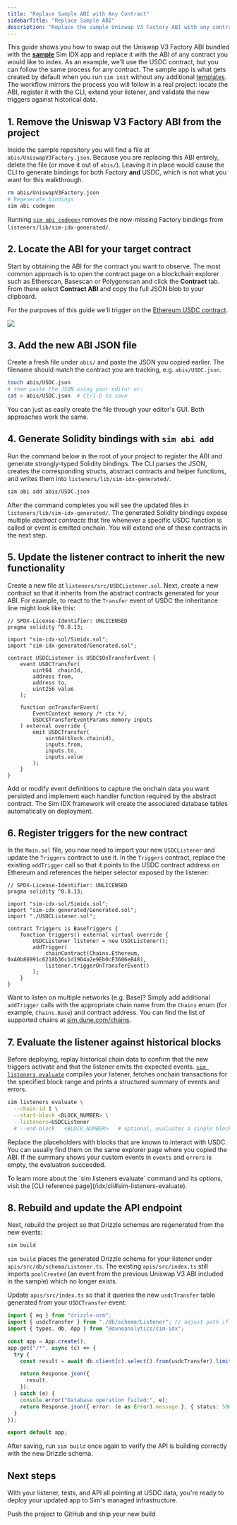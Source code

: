 ```yaml
---
title: "Replace Sample ABI with Any Contract"
sidebarTitle: "Replace Sample ABI"
description: "Replace the sample Uniswap V3 Factory ABI with any contract's ABI in your Sim IDX app."
---
```


This guide shows you how to swap out the Uniswap V3 Factory ABI bundled with the [**sample**](https://github.com/duneanalytics/sim-idx-example-sample-app) Sim IDX app and replace it with the ABI of any contract you would like to index. As an example, we'll use the USDC contract, but you can follow the same process for any contract. The sample app is what gets created by default when you run `sim init` without any additional [templates](/idx/resources/templates). The workflow mirrors the process you will follow in a real project: locate the ABI, register it with the CLI, extend your listener, and validate the new triggers against historical data.

## 1. Remove the Uniswap V3 Factory ABI from the project

Inside the sample repository you will find a file at `abis/UniswapV3Factory.json`. Because you are replacing this ABI entirely, delete the file (or move it out of `abis/`). Leaving it in place would cause the CLI to generate bindings for both Factory **and** USDC, which is not what you want for this walkthrough.

```bash
rm abis/UniswapV3Factory.json
# Regenerate bindings
sim abi codegen
```

Running [`sim abi codegen`](/idx/cli#sim-abi-codegen) removes the now-missing Factory bindings from `listeners/lib/sim-idx-generated/`.

## 2. Locate the ABI for your target contract

Start by obtaining the ABI for the contract you want to observe. The most common approach is to open the contract page on a blockchain explorer such as Etherscan, Basescan or Polygonscan and click the **Contract** tab. From there select **Contract ABI** and copy the full JSON blob to your clipboard.

For the purposes of this guide we'll trigger on the [Ethereum USDC contract](https://etherscan.io/token/0xa0b86991c6218b36c1d19d4a2e9eb0ce3606eb48#code).

<Frame>
  <img src="/images/idx/guides/swap-abi/usdc-contract-abi.png" />
</Frame>

## 3. Add the new ABI JSON file

Create a fresh file under `abis/` and paste the JSON you copied earlier. The filename should match the contract you are tracking, e.g. `abis/USDC.json`.

```bash
touch abis/USDC.json
# then paste the JSON using your editor or:
cat > abis/USDC.json  # Ctrl-D to save
```

You can just as easily create the file through your editor's GUI. Both approaches work the same.

## 4. Generate Solidity bindings with `sim abi add`

Run the command below in the root of your project to register the ABI and generate strongly-typed Solidity bindings. The CLI parses the JSON, creates the corresponding structs, abstract contracts and helper functions, and writes them into `listeners/lib/sim-idx-generated/`.

```bash
sim abi add abis/USDC.json
```

After the command completes you will see the updated files in `listeners/lib/sim-idx-generated/`. The generated Solidity bindings expose multiple *abstract contracts* that fire whenever a specific USDC function is called or event is emitted onchain. You will extend one of these contracts in the next step.

## 5. Update the listener contract to inherit the new functionality

Create a new file at `listeners/src/USDCListener.sol`.
Next, create a new contract so that it inherits from the abstract contracts generated for your ABI. For example, to react to the `Transfer` event of USDC the inheritance line might look like this:

```solidity USDCListener.sol
// SPDX-License-Identifier: UNLICENSED
pragma solidity ^0.8.13;

import "sim-idx-sol/Simidx.sol";
import "sim-idx-generated/Generated.sol";

contract USDCListener is USDC$OnTransferEvent {
    event USDCTransfer(
        uint64  chainId,
        address from,
        address to,
        uint256 value
    );

    function onTransferEvent(
        EventContext memory /* ctx */,
        USDC$TransferEventParams memory inputs
    ) external override {
        emit USDCTransfer(
            uint64(block.chainid),
            inputs.from,
            inputs.to,
            inputs.value
        );
    }
}
```

Add or modify event definitions to capture the onchain data you want persisted and implement each handler function required by the abstract contract. The Sim IDX framework will create the associated database tables automatically on deployment.

## 6. Register triggers for the new contract

In the `Main.sol` file, you now need to import your new `USDCListener` and update the `Triggers` contract to use it.
In the `Triggers` contract, replace the existing `addTrigger` call so that it points to the USDC contract address on Ethereum and references the helper selector exposed by the listener:

```solidity Main.sol
// SPDX-License-Identifier: UNLICENSED
pragma solidity ^0.8.13;

import "sim-idx-sol/Simidx.sol";
import "sim-idx-generated/Generated.sol";
import "./USDCListener.sol";

contract Triggers is BaseTriggers {
    function triggers() external virtual override {
        USDCListener listener = new USDCListener();
        addTrigger(
            chainContract(Chains.Ethereum, 0xA0b86991c6218b36c1d19D4a2e9Eb0cE3606eB48),
            listener.triggerOnTransferEvent()
        );
    }
}
```

Want to listen on multiple networks (e.g. Base)? Simply add additional `addTrigger` calls with the appropriate chain name from the `Chains` enum (for example, `Chains.Base`) and contract address. You can find the list of supported chains at [sim.dune.com/chains](https://sim.dune.com/chains).

## 7. Evaluate the listener against historical blocks

Before deploying, replay historical chain data to confirm that the new triggers activate and that the listener emits the expected events. [`sim listeners evaluate`](/idx/cli#sim-listeners-evaluate) compiles your listener, fetches onchain transactions for the specified block range and prints a structured summary of events and errors.

```bash
sim listeners evaluate \
  --chain-id 1 \
  --start-block <BLOCK_NUMBER> \
  --listeners=USDCListener
  # --end-block   <BLOCK_NUMBER>   # optional, evaluates a single block if omitted
```

Replace the placeholders with blocks that are known to interact with USDC. You can usually find them on the same explorer page where you copied the ABI. If the summary shows your custom events in `events` and `errors` is empty, the evaluation succeeded.

<Note>
To learn more about the `sim listeners evaluate` command and its options, visit the [CLI reference page](/idx/cli#sim-listeners-evaluate).
</Note>

## 8. Rebuild and update the API endpoint

Next, rebuild the project so that Drizzle schemas are regenerated from the new events:

```bash
sim build
```

`sim build` places the generated Drizzle schema for your listener under `apis/src/db/schema/Listener.ts`. The existing `apis/src/index.ts` still imports `poolCreated` (an event from the previous Uniswap V3 ABI included in the sample) which no longer exists.

Update `apis/src/index.ts` so that it queries the new `usdcTransfer` table generated from your `USDCTransfer` event:

```typescript index.ts
import { eq } from "drizzle-orm";
import { usdcTransfer } from "./db/schema/Listener"; // adjust path if needed
import { types, db, App } from "@duneanalytics/sim-idx";

const app = App.create();
app.get("/*", async (c) => {
  try {
    const result = await db.client(c).select().from(usdcTransfer).limit(10);

    return Response.json({
      result,
    });
  } catch (e) {
    console.error("Database operation failed:", e);
    return Response.json({ error: (e as Error).message }, { status: 500 });
  }
});

export default app;
```

After saving, run `sim build` once again to verify the API is building correctly with the new Drizzle schema.

## Next steps

With your listener, tests, and API all pointing at USDC data, you're ready to deploy your updated app to Sim's managed infrastructure.

<Columns cols={1}>
  <Card title="Deploy your updated app" href="/idx/deployment">
    Push the project to GitHub and ship your new build
  </Card>
</Columns>

